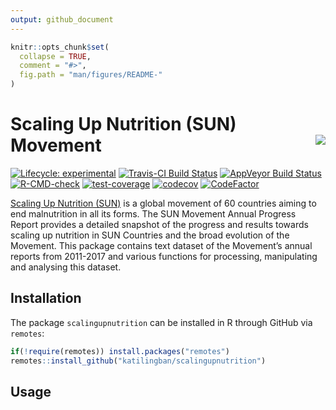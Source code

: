 ```yaml
---
output: github_document
---
```


<!-- README.md is generated from README.Rmd. Please edit that file -->

```r
knitr::opts_chunk$set(
  collapse = TRUE,
  comment = "#>",
  fig.path = "man/figures/README-"
)
```

# Scaling Up Nutrition (SUN) Movement <img src="man/figures/SUN-logo.png" align="right" />

<!-- badges: start -->
[![Lifecycle: experimental](https://img.shields.io/badge/lifecycle-experimental-orange.svg)](https://www.tidyverse.org/lifecycle/#experimental)
[![Travis-CI Build Status](https://travis-ci.org/katilingban/scalingupnutrition.svg?branch=master)](https://travis-ci.org/katilingban/scalingupnutrition)
[![AppVeyor Build Status](https://ci.appveyor.com/api/projects/status/github/katilingban/scalingupnutrition?branch=master&svg=true)](https://ci.appveyor.com/project/katilingban/scalingupnutrition)
[![R-CMD-check](https://github.com/katilingban/scalingupnutrition/workflows/R-CMD-check/badge.svg)](https://github.com/katilingban/scalingupnutrition/actions?query=workflow%3AR-CMD-check)
[![test-coverage](https://github.com/katilingban/scalingupnutrition/workflows/test-coverage/badge.svg)](https://github.com/katilingban/scalingupnutrition/actions?query=workflow%3Atest-coverage)
[![codecov](https://codecov.io/gh/katilingban/scalingupnutrition/branch/master/graph/badge.svg)](https://codecov.io/gh/katilingban/scalingupnutrition)
[![CodeFactor](https://www.codefactor.io/repository/github/katilingban/scalingupnutrition/badge)](https://www.codefactor.io/repository/github/katilingban/scalingupnutrition)
<!-- badges: end -->

[Scaling Up Nutrition (SUN)](http://scalingupnutrition.org) is a global movement of 60 countries aiming to end malnutrition in all its forms. The SUN Movement Annual Progress Report provides a detailed snapshot of the progress and results towards scaling up nutrition in SUN Countries and the broad evolution of the Movement. This package contains text dataset of the Movement's annual reports from 2011-2017 and various functions for processing, manipulating and analysing this dataset.

## Installation

The package `scalingupnutrition` can be installed in R through GitHub via `remotes`:

```r
if(!require(remotes)) install.packages("remotes")
remotes::install_github("katilingban/scalingupnutrition")
```

## Usage

<!---
This dataset can be used to perform content analysis of the SUN progress reports over time since its inception. An example of this can be found in this [GitHub repository](https://github.com/ernestguevarra/progressSUN).
--->


